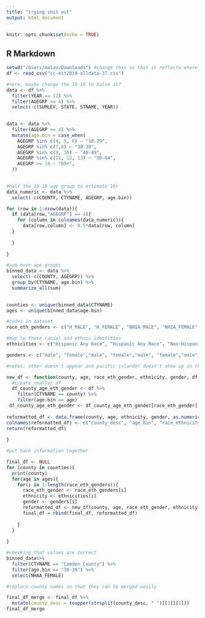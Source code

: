```yaml
---
title: "trying shit out"
output: html_document
---
```


```r
knitr::opts_chunk$set(echo = TRUE)
```

## R Markdown

```r
setwd("/Users/malav/Downloads") #change this so that it reflects where you downloaded the dataset!
df <- read_csv("cc-est2019-alldata-37.csv")
```

```r
#here, maybe change the 15-19 to halve it?
data <- df %>%
  filter(YEAR == 12) %>%
  filter(AGEGRP >= 4) %>%
  select(-c(SUMLEV, STATE, STNAME, YEAR))
  
```


```r
data <- data %>%
  filter(AGEGRP >= 4) %>%
  mutate(age.bin = case_when(
    AGEGRP %in% c(4, 5, 6) ~ "18-29",
    AGEGRP %in% c(7,8) ~ "30-39",
    AGEGRP %in% c(9, 10) ~ "40-49",
    AGEGRP %in% c(11, 12, 13) ~ "50-64",
    AGEGRP >= 14 ~ "65+",
  ))
  
```


```r
#half the 15-19 age group to estimate 18+
data_numeric <- data %>%
  select(-c(COUNTY, CTYNAME, AGEGRP, age.bin))

for (row in 1:nrow(data)){
  if (data[row,"AGEGRP"] == 4){
    for (column in colnames(data_numeric)){
      data[row,column] <- 0.5*data[row, column]
  }
    
  }
  
}

```


```r
#sum over age groups
binned_data <- data %>%
  select(-c(COUNTY, AGEGRP)) %>%
  group_by(CTYNAME, age.bin) %>%
  summarize_all(sum)
  
```


```r
counties <- unique(binned_data$CTYNAME)
ages <- unique(binned_data$age.bin)

#codes in dataset
race_eth_genders <- c("H_MALE", "H_FEMALE", "NHIA_MALE", "NHIA_FEMALE","NHAA_MALE", "NHAA_FEMALE", "NHBA_MALE", "NHBA_FEMALE", "NHTOM_MALE", "NHTOM_FEMALE", "NHWA_MALE", "NHWA_FEMALE", "NHNA_MALE", "NHNA_FEMALE")

#map to these racial and ethnic identities
ethnicities <- c("Hispanic Any Race", "Hispanic Any Race", "Non-Hispanic American Indian", "Non-Hispanic American Indian", "Non-Hispanic Asian", "Non-Hispanic Asian", "Non-Hispanic Black", "Non-Hispanic Black", "Non-Hispanic Mixed", "Non-Hispanic Mixed", "Non-Hispanic White", "Non-Hispanic White", "Non-Hispanic Hawaiian/Pacific Islander", "Non-Hispanic Hawaiian/Pacific Islander")

genders <- c("male", "female","male", "female","male", "female","male", "female","male", "female","male", "female","male", "female")

#notes: other doesn't appear and pacific islander doesn't show up in the data that we made
```



```r
new_df <- function(county, age, race_eth_gender, ethnicity, gender, df){
  #create smaller df
  df_county_age_eth_gender <- df %>%
    filter(CTYNAME == county) %>%
    filter(age.bin == age) 
 df_county_age_eth_gender <- df_county_age_eth_gender[race_eth_gender]
 
reformatted_df <- data.frame(county, age, ethnicity, gender, as.numeric(df_county_age_eth_gender))
colnames(reformatted_df) <- c("county_desc", "age_bin", "race_ethnicity", "gender", "total")
return(reformatted_df)
  
}
```

```r
#put back information together

final_df <- NULL
for (county in counties){
  print(county)
  for(age in ages){
    for(i in 1:length(race_eth_genders)){
      race_eth_gender <- race_eth_genders[i]
      ethnicity <- ethnicities[i]
      gender <- genders[i]
      reformatted_df <- new_df(county, age, race_eth_gender, ethnicity, gender, binned_data)
      final_df = rbind(final_df, reformatted_df)
      
    }
  }
  
}
```

```r
#checking that values are correct
binned_data%>%
  filter(CTYNAME == "Camden County") %>%
  filter(age.bin == "30-39") %>%
  select(NHAA_FEMALE)
```

```r

#replace county names so that they can be merged easily

final_df_merge <- final_df %>%
  mutate(county_desc = toupper(strsplit(county_desc, " ")[[1]][1]))
final_df_merge

```

